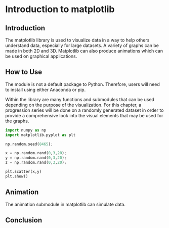 # Introduction to matplotlib


## Introduction

The matplotlib library is used to visualize data in a way to help others understand data, especially for large datasets. A variety of graphs can be made in both 2D and 3D. Matplotlib can also produce animations which can be used on graphical applications.


## How to Use

The module is not a default package to Python. Therefore, users will need to install using either Anaconda or pip.

Within the library are many functions and submodules that can be used depending on the purpose of the visualization. For this chapter, a progression series will be done on a randomly generated dataset in order to provide a comprehensive look into the visual elements that may be used for the graphs.

```python

import numpy as np
import matplotlib.pyplot as plt

np.random.seed(8465);

x = np.random.rand(0,3,20);
y = np.random.rand(0,3,20);
z = np.random.rand(0,3,20);

plt.scatter(x,y)
plt.show()

```

## Animation

The animation submodule in matplotlib can simulate data.

## Conclusion
